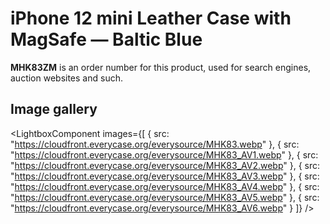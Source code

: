 
# iPhone 12 mini Leather Case with MagSafe — Baltic Blue

<Callout type='info' emoji='👉🏻'>**MHK83ZM** is an order number for this product, used for search engines, auction websites and such.</Callout>

## Image gallery

<LightboxComponent
    images={[
      {
        src: "https://cloudfront.everycase.org/everysource/MHK83.webp"
      },
      {
        src: "https://cloudfront.everycase.org/everysource/MHK83_AV1.webp"
      },
      {
        src: "https://cloudfront.everycase.org/everysource/MHK83_AV2.webp"
      },
      {
        src: "https://cloudfront.everycase.org/everysource/MHK83_AV3.webp"
      },
      {
        src: "https://cloudfront.everycase.org/everysource/MHK83_AV4.webp"
      },
      {
        src: "https://cloudfront.everycase.org/everysource/MHK83_AV5.webp"
      },
      {
        src: "https://cloudfront.everycase.org/everysource/MHK83_AV6.webp"
      }
    ]}
  />

